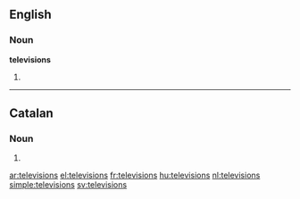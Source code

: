 ==English==

===Noun===
'''televisions'''

# {{plural of|[[television]]}}

----

==Catalan==

===Noun===
{{ca-noun-form|f|p}}

# {{ca-plural of|televisió}}

[[ar:televisions]]
[[el:televisions]]
[[fr:televisions]]
[[hu:televisions]]
[[nl:televisions]]
[[simple:televisions]]
[[sv:televisions]]